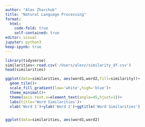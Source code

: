 ```yaml
---
author: "Alex Zharchuk"
title: "Natural Language Processing"
format: 
  html:
    code-fold: true
    self-contained: true
editor: visual
jupyter: python3
keep-ipynb: true
---
```



```r
library(tidyverse)
similarities<-read.csv('/Users/alexz/similarity_df.csv')
head(similarities)
```

```r
ggplot(data=similarities, aes(word1,word2,fill=similarity))+
  geom_tile()+
  scale_fill_gradient(low='white',high='blue')+
  theme_minimal()+
  theme(axis.text.x=element_text(angle=45,hjust=1))+
  labs(title='Word Similarities')+
  xlab('Word 1')+ylab('Word 2')+ggtitle('Word Similarities') 
```

```r

```

```r

ggplot(data=similarities, aes(word1,word2)

```
